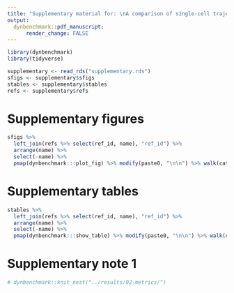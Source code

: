 ```yaml
---
title: "Supplementary material for: \nA comparison of single-cell trajectory inference methods"
output: 
  dynbenchmark::pdf_manuscript:
      render_change: FALSE
---
```


```r
library(dynbenchmark)
library(tidyverse)
```

```r
supplementary <- read_rds("supplementary.rds")
sfigs <- supplementary$sfigs
stables <- supplementary$stables
refs <- supplementary$refs
```

# Supplementary figures
```r
sfigs %>% 
  left_join(refs %>% select(ref_id, name), "ref_id") %>% 
  arrange(name) %>% 
  select(-name) %>% 
  pmap(dynbenchmark:::plot_fig) %>% modify(paste0, "\n\n") %>% walk(cat)
```

\clearpage

# Supplementary tables

```r
stables %>% 
  left_join(refs %>% select(ref_id, name), "ref_id") %>% 
  arrange(name) %>% 
  select(-name) %>% 
  pmap(dynbenchmark:::show_table) %>% modify(paste0, "\n\n") %>% walk(cat)
```

\clearpage

# Supplementary note 1

```r
# dynbenchmark::knit_nest("../results/02-metrics/")
```
